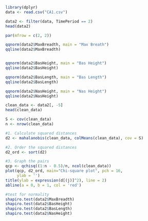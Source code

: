 
```r
library(dplyr)
data <- read.csv("CA1.csv")

data2 <- filter(data, TimePeriod == 2)
head(data2)
```



```r

par(mfrow = c(2, 2)) 

qqnorm(data2$MaxBreadth, main = "Max Breath")
qqline(data2$MaxBreadth)


qqnorm(data2$BasHeight, main = "Bas Height")
qqline(data2$BasHeight)

qqnorm(data2$BasLength, main = "Bas Length")
qqline(data2$BasLength)

qqnorm(data2$NasHeight, main = "Nas Height")
qqline(data2$NasHeight)

```


```r

clean_data <- data2[, -5]
head(clean_data)

S <- cov(clean_data)
n <- nrow(clean_data)

#1. Calculate squared distances
d2 <- mahalanobis(clean_data, colMeans(clean_data), cov = S)

#2. Order the squared distances
d2_ord <- sort(d2)

#3. Graph the pairs
qcp <- qchisq((1:n - 0.5)/n, ncol(clean_data))
plot(qcp, d2_ord, main="Chi-square plot", pch = 16, 
     ylab = '')
title(ylab = expression(d[(j)]^2), line = 2)
abline(a = 0, b = 1, col = 'red')


```


```r
#test for normality
shapiro.test(data2$MaxBreadth)
shapiro.test(data2$BasHeight)
shapiro.test(data2$BasLength)
shapiro.test(data2$NasHeight)

```




